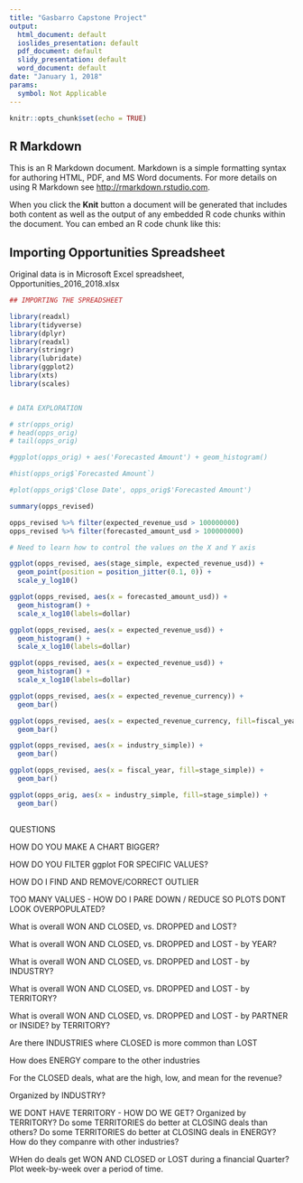 ```yaml
---
title: "Gasbarro Capstone Project"
output:
  html_document: default
  ioslides_presentation: default
  pdf_document: default
  slidy_presentation: default
  word_document: default
date: "January 1, 2018"
params:
  symbol: Not Applicable
---
```


```r
knitr::opts_chunk$set(echo = TRUE)
```

## R Markdown

This is an R Markdown document. Markdown is a simple formatting syntax for authoring HTML, PDF, and MS Word documents. For more details on using R Markdown see <http://rmarkdown.rstudio.com>.

When you click the **Knit** button a document will be generated that includes both content as well as the output of any embedded R code chunks within the document. You can embed an R code chunk like this:

## Importing Opportunities Spreadsheet
Original data is in Microsoft Excel spreadsheet, Opportunities_2016_2018.xlsx


```r
## IMPORTING THE SPREADSHEET

library(readxl)
library(tidyverse)
library(dplyr)
library(readxl)
library(stringr)
library(lubridate)
library(ggplot2)
library(xts)
library(scales)


# DATA EXPLORATION

# str(opps_orig)
# head(opps_orig)
# tail(opps_orig)

#ggplot(opps_orig) + aes('Forecasted Amount') + geom_histogram()

#hist(opps_orig$`Forecasted Amount`)

#plot(opps_orig$'Close Date', opps_orig$'Forecasted Amount')

summary(opps_revised)

opps_revised %>% filter(expected_revenue_usd > 100000000)
opps_revised %>% filter(forecasted_amount_usd > 100000000)

# Need to learn how to control the values on the X and Y axis

ggplot(opps_revised, aes(stage_simple, expected_revenue_usd)) +
  geom_point(position = position_jitter(0.1, 0)) +
  scale_y_log10()

ggplot(opps_revised, aes(x = forecasted_amount_usd)) + 
  geom_histogram() +
  scale_x_log10(labels=dollar)

ggplot(opps_revised, aes(x = expected_revenue_usd)) + 
  geom_histogram() +
  scale_x_log10(labels=dollar)

ggplot(opps_revised, aes(x = expected_revenue_usd)) + 
  geom_histogram() +
  scale_x_log10(labels=dollar)

ggplot(opps_revised, aes(x = expected_revenue_currency)) + 
  geom_bar()

ggplot(opps_revised, aes(x = expected_revenue_currency, fill=fiscal_year)) + 
  geom_bar()

ggplot(opps_revised, aes(x = industry_simple)) + 
  geom_bar()

ggplot(opps_revised, aes(x = fiscal_year, fill=stage_simple)) + 
  geom_bar()

ggplot(opps_orig, aes(x = industry_simple, fill=stage_simple)) + 
  geom_bar()
 
```


QUESTIONS

HOW DO YOU MAKE A CHART BIGGER?

HOW DO YOU FILTER ggplot FOR SPECIFIC VALUES?

HOW DO I FIND AND REMOVE/CORRECT OUTLIER

TOO MANY VALUES - HOW DO I PARE DOWN / REDUCE SO PLOTS DONT LOOK OVERPOPULATED?

What is overall WON AND CLOSED, vs. DROPPED and LOST?

What is overall WON AND CLOSED, vs. DROPPED and LOST - by YEAR?

What is overall WON AND CLOSED, vs. DROPPED and LOST - by INDUSTRY?

What is overall WON AND CLOSED, vs. DROPPED and LOST - by TERRITORY?

What is overall WON AND CLOSED, vs. DROPPED and LOST - by PARTNER or INSIDE? by TERRITORY?


Are there INDUSTRIES where CLOSED is more common than LOST

How does ENERGY compare to the other industries

For the CLOSED deals, what are the high, low, and mean for the revenue?

Organized by INDUSTRY?


WE DONT HAVE TERRITORY - HOW DO WE GET?
Organized by TERRITORY?
Do some TERRITORIES do better at CLOSING deals than others?
Do some TERRITORIES do better at CLOSING deals in ENERGY?
How do they companre with other industries?

WHen do deals get WON AND CLOSED or LOST during a financial Quarter?
Plot week-by-week over a period of time.

